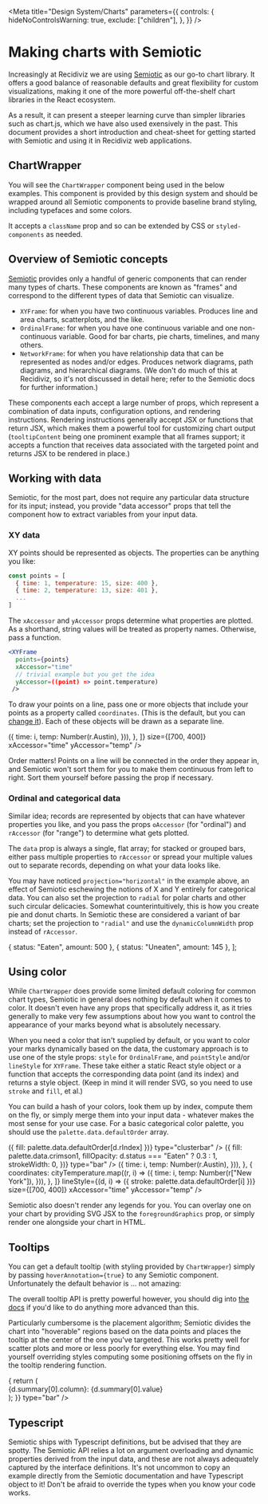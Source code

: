 <!--
// Recidiviz - a data platform for criminal justice reform
// Copyright (C) 2021 Recidiviz, Inc.
//
// This program is free software: you can redistribute it and/or modify
// it under the terms of the GNU General Public License as published by
// the Free Software Foundation, either version 3 of the License, or
// (at your option) any later version.
//
// This program is distributed in the hope that it will be useful,
// but WITHOUT ANY WARRANTY; without even the implied warranty of
// MERCHANTABILITY or FITNESS FOR A PARTICULAR PURPOSE. See the
// GNU General Public License for more details.
//
// You should have received a copy of the GNU General Public License
// along with this program. If not, see <https://www.gnu.org/licenses/>.
// =============================================================================
-->


<Meta
  title="Design System/Charts"
  parameters={{
    controls: {
      hideNoControlsWarning: true,
      exclude: ["children"],
    },
  }}
/>

# Making charts with Semiotic

Increasingly at Recidiviz we are using [Semiotic](https://semiotic.nteract.io/)
as our go-to chart library. It offers a good balance of reasonable defaults
and great flexibility for custom visualizations, making it one of the more
powerful off-the-shelf chart libraries in the React ecosystem.

As a result, it can present a steeper learning curve than simpler libraries
such as chart.js, which we have also used exensively in the past. This document
provides a short introduction and cheat-sheet for getting started with Semiotic
and using it in Recidiviz web applications.

## ChartWrapper

You will see the `ChartWrapper` component being used in the below examples.
This component is provided by this design system and should be wrapped around
all Semiotic components to provide baseline brand styling, including typefaces and
some colors.

<Canvas>
  <Story name="ChartWrapper" args={{ className: "" }}>
    <ChartWrapper>
      <OrdinalFrame
        axes={[
          {
            orient: "left",
            label: "frequency",
          },
        ]}
        data={letterFrequency}
        oAccessor="letter"
        oLabel
        oPadding={5}
        rAccessor="frequency"
        size={[600, 300]}
        title="English alphabet usage"
        type="bar"
      />
    </ChartWrapper>
  </Story>
</Canvas>

<ArgsTable of={ChartWrapper} />

It accepts a `className` prop and so can be extended by CSS or `styled-components` as needed.

## Overview of Semiotic concepts

[Semiotic](https://semiotic.nteract.io/) provides only a handful of generic components that
can render many types of charts. These components are known as "frames" and correspond to
the different types of data that Semiotic can visualize.

- `XYFrame`: for when you have two continuous variables. Produces line and area charts,
  scatterplots, and the like.
- `OrdinalFrame`: for when you have one continuous variable and one non-continuous variable.
  Good for bar charts, pie charts, timelines, and many others.
- `NetworkFrame`: for when you have relationship data that can be represented as nodes
  and/or edges. Produces network diagrams, path diagrams, and hierarchical diagrams.
  (We don't do much of this at Recidiviz, so it's not discussed in detail here; refer
  to the Semiotic docs for further information.)

These components each accept a large number of props, which represent a combination of
data inputs, configuration options, and rendering instructions. Rendering instructions
generally accept JSX or functions that return JSX, which makes them a powerful tool for
customizing chart output (`tooltipContent` being one prominent example that all frames
support; it accepts a function that receives data associated with the targeted point and
returns JSX to be rendered in place.)

## Working with data

Semiotic, for the most part, does not require any particular data structure for its input;
instead, you provide "data accessor" props that tell the component how to extract
variables from your input data.

### XY data

XY points should be represented as objects. The properties can be anything you like:

```js
const points = [
  { time: 1, temperature: 15, size: 400 },
  { time: 2, temperature: 13, size: 401 },
  ...
]
```

<Canvas>
  <Story name="Points">
    <ChartWrapper>
      <XYFrame
        axes={[{ orient: "left" }, { orient: "bottom" }]}
        points={exoplanets}
        size={[700, 300]}
        xAccessor="distance"
        yAccessor="radius"
      />
    </ChartWrapper>
  </Story>
</Canvas>

The `xAccessor` and `yAccessor` props determine what properties are plotted. As a shorthand,
string values will be treated as property names. Otherwise, pass a function.

```jsx
<XYFrame
  points={points}
  xAccessor="time"
  // trivial example but you get the idea
  yAccessor=((point) => point.temperature)
 />
```

To draw your points on a line, pass one or more objects that include your points as a property
called `coordinates`. (This is the default, but you can
[change it](https://semiotic.nteract.io/api/xyframe#linedataaccessor--string--function-)).
Each of these objects will be drawn as a separate line.

<Canvas>
  <Story name="Lines">
    <ChartWrapper>
      <XYFrame
        axes={[{ orient: "left" }, { orient: "bottom" }]}
        lines={[
          {
            coordinates: cityTemperature.map((r, i) => ({
              time: i,
              temp: Number(r.Austin),
            })),
          },
        ]}
        size={[700, 400]}
        xAccessor="time"
        yAccessor="temp"
      />
    </ChartWrapper>
  </Story>
</Canvas>

Order matters! Points on a line will be connected in the order they appear in, and Semiotic
won't sort them for you to make them continuous from left to right. Sort them yourself before
passing the prop if necessary.

### Ordinal and categorical data

Similar idea; records are represented by objects that can have whatever properties you like,
and you pass the props `oAccessor` (for "ordinal") and `rAccessor` (for "range") to determine
what gets plotted.

The `data` prop is always a single, flat array; for stacked or grouped bars, either pass
multiple properties to `rAccessor` or spread your multiple values out to separate records,
depending on what your data looks like.

<Canvas>
  <Story name="Bars">
    <ChartWrapper>
      <OrdinalFrame
        axes={[
          {
            orient: "left",
          },
        ]}
        data={letterFrequency}
        oAccessor="letter"
        oLabel
        oPadding={5}
        rAccessor="frequency"
        size={[600, 300]}
        type="bar"
      />
    </ChartWrapper>
    <ChartWrapper>
      <OrdinalFrame
        axes={[
          {
            orient: "bottom",
          },
        ]}
        data={cityTemperature.slice(0, 5)}
        margin={{ left: 75, bottom: 40 }}
        oAccessor="date"
        oLabel
        oPadding={15}
        projection="horizontal"
        rAccessor={["Austin", "New York", "San Francisco"]}
        size={[600, 300]}
        type="clusterbar"
      />
    </ChartWrapper>
  </Story>
</Canvas>

You may have noticed `projection="horizontal"` in the example above, an effect of
Semiotic eschewing the notions of X and Y entirely for categorical data. You can also
set the projection to `radial` for polar charts and other such circular delicacies.
Somewhat counterintuitively, this is how you create pie and donut charts. In
Semiotic these are considered a variant of bar charts; set the projection to
`"radial"` and use the `dynamicColumnWidth` prop instead of `rAccessor`.

  { status: "Eaten", amount: 500 },
  { status: "Uneaten", amount: 145 },
];

<Canvas>
  <Story name="Pies">
    <ChartWrapper>
      <OrdinalFrame
        data={pieData}
        oAccessor="status"
        dynamicColumnWidth="amount"
        oLabel
        projection="radial"
        size={[300, 300]}
        type="bar"
      />
    </ChartWrapper>
  </Story>
</Canvas>

## Using color

While `ChartWrapper` does provide some limited default coloring for common chart types,
Semiotic in general does nothing by default when it comes to color. It doesn't even
have any props that specifically address it, as it tries generally to make very few assumptions
about how you want to control the appearance of your marks beyond what is absolutely necessary.

When you need a color that isn't supplied by default, or you want to color your marks
dynamically based on the data, the customary approach is to use one of the style props:
`style` for `OrdinalFrame`, and `pointStyle` and/or `lineStyle` for `XYFrame`. These take
either a static React style object or a function that accepts the corresponding data point
(and its index) and returns a style object. (Keep in mind it will render SVG, so you need
to use `stroke` and `fill`, et al.)

You can build a hash of your colors, look them up by index, compute them on the fly,
or simply merge them into your input data - whatever makes the most sense for your use case.
For a basic categorical color palette, you should use the `palette.data.defaultOrder` array.

<Canvas>
  <Story name="Using colors">
    <ChartWrapper>
      <OrdinalFrame
        axes={[
          {
            orient: "left",
          },
        ]}
        data={cityTemperature.slice(0, 5)}
        oAccessor="date"
        oLabel
        oPadding={15}
        rAccessor={["Austin", "New York", "San Francisco"]}
        size={[600, 300]}
        // the rIndex property corresponds to the order in rAccessor
        style={(d) => ({ fill: palette.data.defaultOrder[d.rIndex] })}
        type="clusterbar"
      />
    </ChartWrapper>
    <ChartWrapper>
      <OrdinalFrame
        data={pieData}
        oAccessor="status"
        dynamicColumnWidth="amount"
        oLabel
        projection="radial"
        size={[300, 300]}
        style={(d) => ({
          fill: palette.data.crimson1,
          fillOpacity: d.status === "Eaten" ? 0.3 : 1,
          strokeWidth: 0,
        })}
        type="bar"
      />
    </ChartWrapper>
    <ChartWrapper>
      <XYFrame
        axes={[{ orient: "left" }, { orient: "bottom" }]}
        lines={[
          {
            coordinates: cityTemperature.map((r, i) => ({
              time: i,
              temp: Number(r.Austin),
            })),
          },
          {
            coordinates: cityTemperature.map((r, i) => ({
              time: i,
              temp: Number(r["New York"]),
            })),
          },
        ]}
        lineStyle={(d, i) => ({ stroke: palette.data.defaultOrder[i] })}
        size={[700, 400]}
        xAccessor="time"
        yAccessor="temp"
      />
    </ChartWrapper>
  </Story>
</Canvas>

Semiotic also doesn't render any legends for you. You can overlay one on your chart
by providing SVG JSX to the `foregroundGraphics` prop, or simply render one alongside
your chart in HTML.

## Tooltips

You can get a default tooltip (with styling provided by `ChartWrapper`) simply by
passing `hoverAnnotation={true}` to any Semiotic component. Unfortunately the default
behavior is ... not amazing:

<Canvas>
  <Story name="Tooltips">
    <ChartWrapper>
      <OrdinalFrame
        axes={[
          {
            orient: "left",
          },
        ]}
        data={letterFrequency}
        hoverAnnotation
        oAccessor="letter"
        oLabel
        oPadding={5}
        rAccessor="frequency"
        size={[600, 300]}
        type="bar"
      />
    </ChartWrapper>
  </Story>
</Canvas>

The overall tooltip API is pretty powerful however, you should dig into
[the docs](https://semiotic.nteract.io/guides/tooltips)
if you'd like to do anything more advanced than this.

Particularly cumbersome is the placement algorithm; Semiotic divides the chart
into "hoverable" regions based on the data points and places the tooltip at
the center of the one you've targeted. This works pretty well for scatter plots
and more or less poorly for everything else. You may find yourself overriding styles
computing some positioning offsets on the fly in the tooltip rendering function.

<Canvas>
  <ChartWrapper>
    <OrdinalFrame
      axes={[
        {
          orient: "left",
        },
      ]}
      data={letterFrequency}
      hoverAnnotation
      oAccessor="letter"
      oLabel
      oPadding={5}
      rAccessor="frequency"
      size={[600, 300]}
      tooltipContent={(d) => {
        return (
          <Tooltip
            style={{
              // e.g., counteract the Y offset
              // so the tooltip doesn't jump up and down
              transform: `translate(0, ${-d.column.xyData[0].xy.y + 100}px)`,
            }}
          >
            <div>
              {d.summary[0].column}: {d.summary[0].value}
            </div>
          </Tooltip>
        );
      }}
      type="bar"
    />
  </ChartWrapper>
</Canvas>

## Typescript

Semiotic ships with Typescript definitions, but be advised that they are spotty.
The Semiotic API relies a lot on argument overloading and dynamic properties
derived from the input data, and these are not always adequately captured
by the interface definitions. It's not uncommon to copy an example directly
from the Semiotic documentation and have Typescript object to it! Don't be afraid
to override the types when you know your code works.
